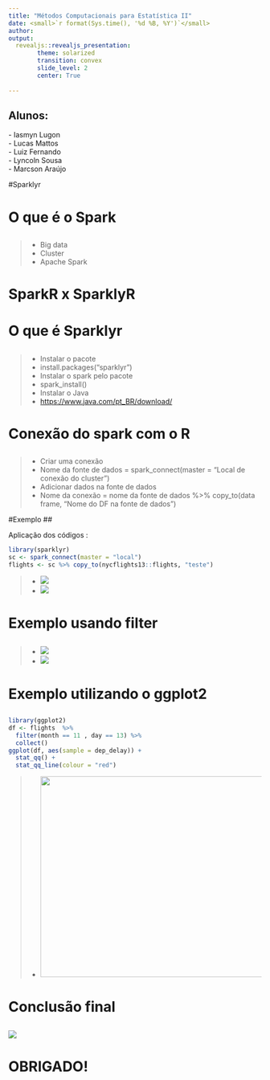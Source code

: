 ```yaml
---
title: "Métodos Computacionais para Estatística II"
date: <small>`r format(Sys.time(), '%d %B, %Y')`</small>
author:
output: 
  revealjs::revealjs_presentation:
        theme: solarized
        transition: convex
        slide_level: 2
        center: True 
        
---
```



## Alunos:
<section>

<span class="fragment fade-up">
- Iasmyn Lugon
<br>
- Lucas Mattos
<br>
- Luiz Fernando
<br>
- Lyncoln Sousa
<br>
- Marcson Araújo
</span>

</section>

#Sparklyr

# O que é o Spark
##

>- Big data
>- Cluster
>- Apache Spark

# SparkR x SparklyR
# O que é Sparklyr
##

>- Instalar o pacote
>- install.packages("sparklyr")
>- Instalar o spark pelo pacote
>- spark_install()
>- Instalar o Java
>- [https://www.java.com/pt_BR/download/](https://www.java.com/pt_BR/download/)


# Conexão do spark com o R
##

>- Criar uma conexão
>- Nome da fonte de dados = spark_connect(master = "Local de conexão do cluster")
>- Adicionar dados na fonte de dados
>- Nome da conexão = nome da fonte de dados %>% copy_to(data frame, "Nome do DF na fonte de dados")


#Exemplo 
##
<section>
Aplicação dos códigos : 
```r
library(sparklyr)
sc <- spark_connect(master = "local")
flights <- sc %>% copy_to(nycflights13::flights, "teste")
```
>- ![](figuras/fig1.png)
>- ![](figuras/fig2.png)
</section>

# Exemplo usando filter
##
<section>
>- ![](figuras/fig3.png)
>- ![](figuras/fig4.png)
</section>

# Exemplo utilizando o ggplot2
##

```r
library(ggplot2)
df <- flights  %>% 
  filter(month == 11 , day == 13) %>% 
  collect()
ggplot(df, aes(sample = dep_delay)) + 
  stat_qq() + 
  stat_qq_line(colour = "red")
```
>- <img src="figuras/fig5.png" width="500" height="400"/>



</section>

# Conclusão final
##

![](figuras/fig6.png)

# OBRIGADO!
